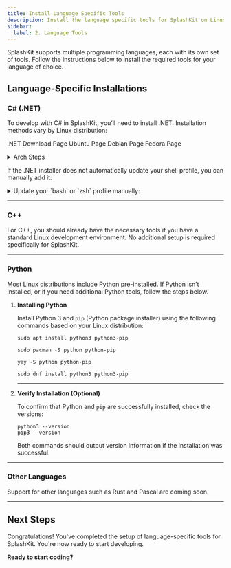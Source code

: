 ```yaml
---
title: Install Language Specific Tools
description: Install the language specific tools for SplashKit on Linux.
sidebar:
  label: 2. Language Tools
---
```



SplashKit supports multiple programming languages, each with its own set of tools. Follow the instructions below to install the required tools for your language of choice.

## Language-Specific Installations

### C# (.NET)

To develop with C# in SplashKit, you’ll need to install .NET. Installation methods vary by Linux distribution:

<LinkButton icon="external" href="https://dotnet.microsoft.com/en-us/download?initial-os=linux" target="_blank">.NET Download Page</LinkButton>
<LinkButton icon="external" href="https://learn.microsoft.com/en-us/dotnet/core/install/linux-ubuntu" target="_blank">Ubuntu Page</LinkButton>
<LinkButton icon="external" href="https://learn.microsoft.com/en-us/dotnet/core/install/linux-debian" target="_blank">Debian Page</LinkButton>
<LinkButton icon="external" href="https://learn.microsoft.com/en-us/dotnet/core/install/linux-fedora" target="_blank">Fedora Page</LinkButton>

<details>
<summary>Arch Steps</summary>
  To install .NET SDK on Arch:

  ```shell
  yay -S dotnet-sdk
  ```

  To install only the .NET runtime (for running .NET apps without development tools):

  ```shell
  yay -S dotnet-runtime
  ```

</details>

If the .NET installer does not automatically update your shell profile, you can manually add it:

<details>
<summary>Update your `bash` or `zsh` profile manually:</summary>
<Tabs syncKey="bash-zsh">
<TabItem label="bash">
Open your `~/.bashrc` file:

```shell
nano ~/.bashrc
```

Add the following lines near the end:

```shell
export DOTNET_ROOT=$HOME/.dotnet
export PATH=$PATH:$HOME/.dotnet
```

Apply the changes:

```shell
source ~/.bashrc
```

</TabItem>
<TabItem label="zsh">
Open your `.zshrc` file:

```shell
nano ~/.zshrc
```

Add the following lines near the end:

```shell
export DOTNET_ROOT=$HOME/.dotnet
export PATH=$PATH:$HOME/.dotnet
```

Apply the changes:

```shell
source ~/.zshrc
```

</TabItem>
</Tabs>
</details>

---

### C++

For C++, you should already have the necessary tools if you have a standard Linux development environment. No additional setup is required specifically for SplashKit.

---

### Python

Most Linux distributions include Python pre-installed. If Python isn’t installed, or if you need additional Python tools, follow the steps below.

<Steps>

1. **Installing Python**

    Install Python 3 and `pip` (Python package installer) using the following commands based on your Linux distribution:

    <Tabs syncKey="linux-distro">
    <TabItem label="Ubuntu/Debian">

    ```shell
    sudo apt install python3 python3-pip
    ```

    </TabItem>

    <TabItem label="Arch">
    <Tabs syncKey="package-manager">
    <TabItem label="With pacman">

    ```shell
    sudo pacman -S python python-pip
    ```

    </TabItem>
    <TabItem label="With yay">

    ```shell
    yay -S python python-pip
    ```

    </TabItem>
    </Tabs>
    </TabItem>

    <TabItem label="Fedora">

    ```shell
    sudo dnf install python3 python3-pip
    ```

    </TabItem>
    </Tabs>

   ---

2. **Verify Installation (Optional)**

    To confirm that Python and `pip` are successfully installed, check the versions:

    ```shell
    python3 --version
    pip3 --version
    ```

    Both commands should output version information if the installation was successful.

</Steps>

---

### Other Languages

Support for other languages such as Rust and Pascal are coming soon.

---

## Next Steps

Congratulations! You've completed the setup of language-specific tools for SplashKit. You're now ready to start developing.

**Ready to start coding?**
